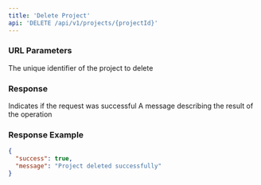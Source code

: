 ```yaml
---
title: 'Delete Project'
api: 'DELETE /api/v1/projects/{projectId}'
---
```


### URL Parameters

<ParamField path="projectId" type="string" required>
  The unique identifier of the project to delete
</ParamField>

### Response

<ResponseField name="success" type="boolean">
  Indicates if the request was successful
</ResponseField>

<ResponseField name="message" type="string">
  A message describing the result of the operation
</ResponseField>

### Response Example

```json
{
  "success": true,
  "message": "Project deleted successfully"
}
``` 